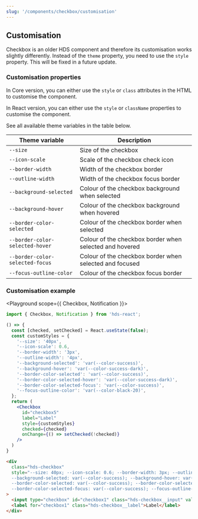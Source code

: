 ```yaml
---
slug: '/components/checkbox/customisation'
---
```




## Customisation

<Notification type="alert" label="Checkbox customisation works differently!" className="siteNotification">
  Checkbox is an older HDS component and therefore its customisation works slightly differently. Instead of the 
  <code>theme</code> property, you need to use the <code>style</code> property. This will be fixed in a future update.
</Notification>

### Customisation properties

In Core version, you can either use the `style` or `class` attributes in the HTML to customise the component.

In React version, you can either use the `style` or `className` properties to customise the component.

See all available theme variables in the table below.

| Theme variable                  | Description                                             |
| ------------------------------- | ------------------------------------------------------- |
| `--size`                        | Size of the checkbox                                    |
| `--icon-scale`                  | Scale of the checkbox check icon                        |
| `--border-width`                | Width of the checkbox border                            |
| `--outline-width`               | Width of the checkbox focus border                      |
| `--background-selected`         | Colour of the checkbox background when selected         |
| `--background-hover`            | Colour of the checkbox background when hovered          |
| `--border-color-selected`       | Colour of the checkbox border when selected             |
| `--border-color-selected-hover` | Colour of the checkbox border when selected and hovered |
| `--border-color-selected-focus` | Colour of the checkbox border when selected and focused |
| `--focus-outline-color`         | Colour of the checkbox focus border                     |

### Customisation example

<Playground scope={{ Checkbox, Notification }}>

```jsx
import { Checkbox, Notification } from 'hds-react';

() => {
  const [checked, setChecked] = React.useState(false);
  const customStyles = {
    '--size': '40px',
    '--icon-scale': 0.6,
    '--border-width': '3px',
    '--outline-width': '4px',
    '--background-selected': 'var(--color-success)',
    '--background-hover': 'var(--color-success-dark)',
    '--border-color-selected': 'var(--color-success)',
    '--border-color-selected-hover': 'var(--color-success-dark)',
    '--border-color-selected-focus': 'var(--color-success)',
    '--focus-outline-color': 'var(--color-black-20)',
  };
  return (
    <Checkbox
      id="checkbox5"
      label="Label"
      style={customStyles}
      checked={checked}
      onChange={() => setChecked(!checked)}
    />
  )
}
```

```html
<div
  class="hds-checkbox"
  style="--size: 40px; --icon-scale: 0.6; --border-width: 3px; --outline-width: 4px;
  --background-selected: var(--color-success); --background-hover: var(--color-success-dark);
  --border-color-selected: var(--color-success); --border-color-selected-hover: var(--color-success-dark);
  --border-color-selected-focus: var(--color-success); --focus-outline-color: var(--color-black-20);"
>
  <input type="checkbox" id="checkbox1" class="hds-checkbox__input" value="foo" />
  <label for="checkbox1" class="hds-checkbox__label">Label</label>
</div>
```

</Playground>
